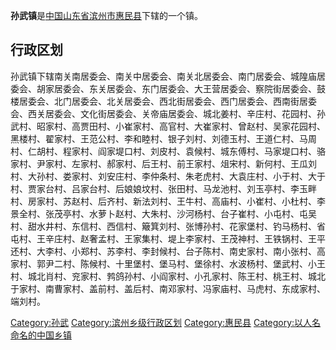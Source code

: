 '''孙武镇'''是[[中华人民共和国|中国]][[山东省|山东省]][[滨州市|滨州市]][[惠民县|惠民县]]下辖的一个镇。

== 行政区划 ==

孙武镇下辖南关南居委会、南关中居委会、南关北居委会、南门居委会、城隍庙居委会、胡家居委会、东关居委会、东门居委会、大王营居委会、察院街居委会、鼓楼居委会、北门居委会、北关居委会、西北街居委会、西门居委会、西南街居委会、西关居委会、文化街居委会、关帝庙居委会、城北姜村、辛庄村、花园村、孙武村、昭家村、高贾田村、小崔家村、高官村、大崔家村、曾赵村、吴家花园村、黑楼村、翟家村、王范公村、李和睦村、银子刘村、刘德玉村、王道仁村、马周村、仁胡村、程家村、阎家堤口村、刘皮村、袁候村、城东傅村、马家堤口村、骆家村、尹家村、左家村、郝家村、后王村、前王家村、俎宋村、新何村、王瓜刘村、大孙村、娄家村、刘安庄村、李仲条村、朱老虎村、大袁庄村、小于村、大于村、贾家台村、吕家台村、后娘娘坟村、张田村、马龙池村、刘玉亭村、李玉畔村、房家村、苏赵村、后齐村、新法刘村、王牛村、高庙村、小崔村、小杜村、李景全村、张茂亭村、水萝卜赵村、大朱村、沙河杨村、台子崔村、小屯村、屯吴村、甜水井村、东信村、西信村、簸箕刘村、张博孙村、花家堡村、钓马杨村、省屯村、王辛庄村、赵奢孟村、王家集村、堤上李家村、王茂神村、王铁锅村、王平还村、大李村、小郑村、苏李村、李封候村、台子陈村、南史家村、南小张村、高家村、郭尹二村、陈候村、十里堡村、堡马村、堡徐村、水波杨村、堡武村、小王村、城北肖村、兖家村、鹁鸽孙村、小阎家村、小孔家村、陈王村、桃王村、城北于家村、南曹家村、盖前村、盖后村、南邓家村、冯家庙村、马虎村、东成家村、端刘村。

{{山东小作品}}
{{惠民县行政区划}}
[[Category:孙武|Category:孙武]]
[[Category:滨州乡级行政区划|Category:滨州乡级行政区划]]
[[Category:惠民县|Category:惠民县]]
[[Category:以人名命名的中国乡镇|Category:以人名命名的中国乡镇]]